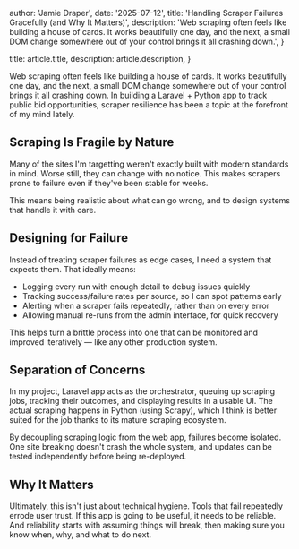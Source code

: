 
  author: 'Jamie Draper',
  date: '2025-07-12',
  title: 'Handling Scraper Failures Gracefully (and Why It Matters)',
  description:
    'Web scraping often feels like building a house of cards. It works beautifully one day, and the next, a small DOM change somewhere out of your control brings it all crashing down.',
}

  title: article.title,
  description: article.description,
}


Web scraping often feels like building a house of cards. It works beautifully one day, and the next, a small DOM change somewhere out of your control brings it all crashing down.  In building a Laravel + Python app to track public bid opportunities, scraper resilience has been a topic at the forefront of my mind lately.


## Scraping Is Fragile by Nature

Many of the sites I'm targetting weren&apos;t exactly built with modern standards in mind. Worse still, they can change with no notice. This makes scrapers prone to failure even if they&apos;ve been stable for weeks.

This means being realistic about what can go wrong, and to design systems that handle it with care.

## Designing for Failure

Instead of treating scraper failures as edge cases, I need a system that expects them. That ideally means:

- Logging every run with enough detail to debug issues quickly
- Tracking success/failure rates per source, so I can spot patterns early
- Alerting when a scraper fails repeatedly, rather than on every error
- Allowing manual re-runs from the admin interface, for quick recovery

This helps turn a brittle process into one that can be monitored and improved iteratively — like any other production system.

## Separation of Concerns

In my project, Laravel app acts as the orchestrator, queuing up scraping jobs, tracking their outcomes, and displaying results in a usable UI. The actual scraping happens in Python (using Scrapy), which I think is better suited for the job thanks to its mature scraping ecosystem.

By decoupling scraping logic from the web app, failures become isolated. One site breaking doesn&apos;t crash the whole system, and updates can be tested independently before being re-deployed.

## Why It Matters

Ultimately, this isn&apos;t just about technical hygiene. Tools that fail repeatedly errode user trust. If this app is going to be useful, it needs to be reliable. And reliability starts with assuming things will break, then making sure you know when, why, and what to do next.